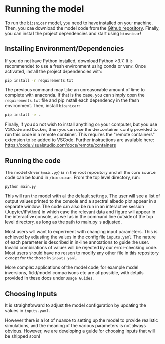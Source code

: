 # Running the model

To run the `biosnicar` model, you need to have installed on your machine. Then, you can download the model code from the [Github repository](https://github.com/jmcook1186/biosnicar-py/tree/master).
Finally, you can install the project dependencies and start using `biosnicar`!

## Installing Environment/Dependencies

If you do not have Python installed, download Python >3.7. It is recommended to use a fresh environment using conda or venv. Once activated, install the project dependencies with:

```sh
pip install -r requirements.txt
```

The previous command may take an unreasonable amount of time to complete with anaconda. If that is the case, you can simply open the `requirements.txt` file and pip install each dependency in the fresh environment. Then, install `biosnicar`:

```sh
pip install -e .
```

Finally, if you do not wish to install anything on your computer, but you use VSCode and Docker, then you can use the devcontainer config provided to run this code in a remote container. 
This requires the "remote containers" extension to be added to VSCode. Further instructions are available here: https://code.visualstudio.com/docs/remote/containers


## Running the code

The model driver (`main.py`) is in the root repository and all the core source code can be found in `/biosnicar`. From the top level directory, run:

`python main.py`

This will run the model with all the default settings. The user will see a list of output values printed to the console and a spectral albedo plot appear in a separate window. The code can also be run in an interactive session (Jupyter/iPython) in which case the relevant data and figure will appear in the interactive console, as well as in the command line outside of the top level directory, as long as the path to main.py is adjusted.

Most users will want to experiment with changing input parameters. This is achieved by adjusting the values in the config file `inputs.yaml`. The nature of each parameter is described in in-line annotations to guide the user. Invalid combinations of values will be rejected by our error-checking code. Most users should have no reason to modify any other file in this repository except for the those in `inputs.yaml`.

More complex applications of the model code, for example model inversions, field/model comparisons etc are all possible, with details provided in these docs under `Usage Guides`.


## Choosing Inputs

It is straightforward to adjust the model configuration by updating the values in `inputs.yaml`. 

However there is a lot of nuance to setting up the model to provide realistic simulations, and the meaning of the various parameters is not always obvious. 
However, we are developing a guide for choosing inputs that will be shipped soon!
